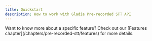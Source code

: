```yaml
---
title: Quickstart
description: How to work with Gladia Pre-recorded STT API
---
```



<PreRecordedFlow />

<Tip>
Want to know more about a specific feature? Check out our [Features chapter](/chapters/pre-recorded-stt/features) for more details.
</Tip>

<Samples />
